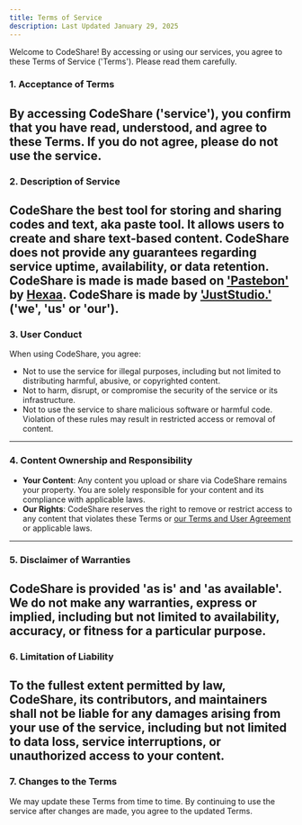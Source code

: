 ```yaml
---
title: Terms of Service
description: Last Updated January 29, 2025
---
```

Welcome to CodeShare! By accessing or using our services, you agree to these Terms of Service ('Terms'). Please read them carefully.
### **1. Acceptance of Terms**
By accessing CodeShare ('service'), you confirm that you have read, understood, and agree to these Terms. If you do not agree, please do not use the service.
---
### **2. Description of Service**
CodeShare the best tool for storing and sharing codes and text, aka paste tool. It allows users to create and share text-based content. CodeShare does not provide any guarantees regarding service uptime, availability, or data retention. CodeShare is made is made based on ['Pastebon'](https://pastebon.hexaa.lol/) by [Hexaa](https://github.com/hexaaagon). CodeShare is made by ['JustStudio.'](https://juststudio.is-a.dev/) ('we', 'us' or 'our').
---
### **3. User Conduct**
When using CodeShare, you agree:
- Not to use the service for illegal purposes, including but not limited to distributing harmful, abusive, or copyrighted content.
- Not to harm, disrupt, or compromise the security of the service or its infrastructure.
- Not to use the service to share malicious software or harmful code.
Violation of these rules may result in restricted access or removal of content.
---
### **4. Content Ownership and Responsibility**
- **Your Content**: Any content you upload or share via CodeShare remains your property. You are solely responsible for your content and its compliance with applicable laws.
- **Our Rights**: CodeShare reserves the right to remove or restrict access to any content that violates these Terms or [our Terms and User Agreement](https://juststudio.is-a.dev/terms) or applicable laws.
---
### **5. Disclaimer of Warranties**
CodeShare is provided 'as is' and 'as available'. We do not make any warranties, express or implied, including but not limited to availability, accuracy, or fitness for a particular purpose.
---
### **6. Limitation of Liability**
To the fullest extent permitted by law, CodeShare, its contributors, and maintainers shall not be liable for any damages arising from your use of the service, including but not limited to data loss, service interruptions, or unauthorized access to your content.
---
### **7. Changes to the Terms**
We may update these Terms from time to time. By continuing to use the service after changes are made, you agree to the updated Terms.